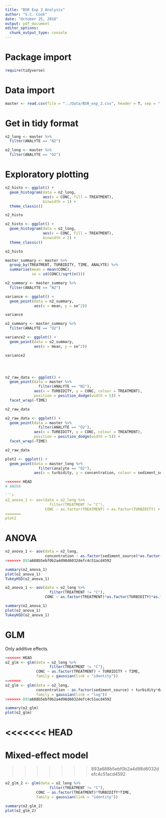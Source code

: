 ```yaml
---
title: "BSR Exp 2 Analysis"
author: "S.C. Cook"
date: "October 25, 2018"
output: pdf_document
editor_options: 
  chunk_output_type: console
---
```


# Package import


```r
require(tidyverse)
```


# Data import


```r
master <- read.csv(file = "../Data/BSR_exp_2.csv", header = T, sep = ",")
```


# Get in tidy format

```r
n2_long <- master %>%
  filter(ANALYTE == "N2")

o2_long <- master %>%
  filter(ANALYTE == "O2")
```


# Exploratory plotting

```r
n2_histo <- ggplot() +
  geom_histogram(data = n2_long,
                 aes(x = CONC, fill = TREATMENT),
                 binwidth = 1) +
  theme_classic()

n2_histo
```

```r
o2_histo <- ggplot() +
  geom_histogram(data = o2_long,
                 aes(x = CONC, fill = TREATMENT),
                 binwidth = 2) +
  theme_classic()

o2_histo
```

```r
master_summary <- master %>%
  group_by(TREATMENT, TURBIDITY, TIME, ANALYTE) %>%
  summarise(mean = mean(CONC),
            se = sd(CONC)/sqrt(n()))
```

```r
n2_summary <- master_summary %>%
  filter(ANALYTE == "N2")

variance <- ggplot() +
  geom_point(data = n2_summary,
             aes(x = mean, y = se^2))

variance

o2_summary <- master_summary %>%
  filter(ANALYTE == "O2")

variance2 <- ggplot() +
  geom_point(data = o2_summary,
             aes(x = mean, y = se^2))

variance2




n2_raw_data <- ggplot() +
  geom_point(data = master %>%
               filter(ANALYTE == "N2"),
             aes(x = TURBIDITY, y = CONC, colour = TREATMENT),
             position = position_dodge(width = 5)) +
  facet_wrap(~TIME)

n2_raw_data

o2_raw_data <- ggplot() +
  geom_point(data = master %>%
               filter(ANALYTE == "O2"),
             aes(x = TURBIDITY, y = CONC, colour = TREATMENT),
             position = position_dodge(width = 5)) +
  facet_wrap(~TIME)

o2_raw_data
```


```r
plot2 <- ggplot() +
  geom_point(data = master_long %>%
               filter(analyte == "O2"),
             aes(x = turbidity, y = concentration, colour = sediment_source, size = day))

<<<<<<< HEAD
# ANOVA

```r
o2_anova_1 <- aov(data = o2_long %>%
                    filter(TREATMENT != "C"),
                  CONC ~ as.factor(TREATMENT) + as.factor(TURBIDITY) + as.factor(TIME))
=======
plot2
```


# ANOVA

```r
n2_anova_1 <- aov(data = n2_long,
                  concentration ~ as.factor(sediment_source)*as.factor(turbidity) + as.factor(day))
>>>>>>> 893a688b5ebf0b2a4d98d6032defc4c51acd4592

summary(o2_anova_1)
plot(o2_anova_1)
TukeyHSD(o2_anova_1)
```

```r
o2_anova_1 <- aov(data = o2_long %>%
                    filter(TREATMENT != "C"),
                  CONC ~ as.factor(TREATMENT)*as.factor(TURBIDITY)*as.factor(TIME))

summary(o2_anova_1)
plot(o2_anova_1)
TukeyHSD(o2_anova_1)
```

# GLM

Only additive effects.

```r
<<<<<<< HEAD
o2_glm <- glm(data = o2_long %>%
                    filter(TREATMENT != "C"),
              CONC ~ as.factor(TREATMENT) + TURBIDITY + TIME,
              family = gaussian(link = "identity"))
=======
o2_glm <- glm(data = o2_long,
              concentration ~ as.factor(sediment_source) + turbidity*day,
              family = gaussian(link = "log"))
>>>>>>> 893a688b5ebf0b2a4d98d6032defc4c51acd4592

summary(o2_glm)
plot(o2_glm)
```

<<<<<<< HEAD
=======







# Mixed-effect model

>>>>>>> 893a688b5ebf0b2a4d98d6032defc4c51acd4592
```r
o2_glm_2 <- glm(data = o2_long %>%
                    filter(TREATMENT != "C"),
              CONC ~ as.factor(TREATMENT)*TURBIDITY*TIME,
              family = gaussian(link = "identity"))

summary(o2_glm_2)
plot(o2_glm_2)
```


